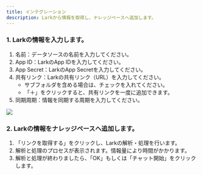 ```yaml
---
title: インテグレーション
description: Larkから情報を取得し、ナレッジベースへ追加します。
---
```


### 1. Larkの情報を入力します。

1. 名前：データソースの名前を入力してください。
2. App ID：LarkのApp IDを入力してください。
3. App Secret：LarkのApp Secretを入力してください。
4. 共有リンク：Larkの共有リンク（URL）を入力してください。
   * サブフォルダを含める場合は、チェックを入れてください。
   * 「＋」をクリックすると、共有リンクを一度に追加できます。
5. 同期周期：情報を同期する周期を入力してください。

![](../../../.gitbook/assets/image%20(47).png)

### 2. Larkの情報をナレッジベースへ追加します。

1. 「リンクを取得する」をクリックし、Larkの解析・処理を行います。
2. 解析と処理のプロセスが表示されます。情報量により時間がかかります。
3. 解析と処理が終わりましたら、「OK」もしくは「チャット開始」をクリックします。

